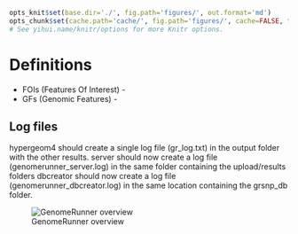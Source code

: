 ```r

opts_knit$set(base.dir='./', fig.path='figures/', out.format='md')
opts_chunk$set(cache.path='cache/', fig.path='figures/', cache=FALSE, tidy=TRUE, fig.keep='high', echo=TRUE, dpi=300, out.width=700, prompt=FALSE, comment='##', results='markup', eval=FALSE)
# See yihui.name/knitr/options for more Knitr options.
```

Definitions
========================================================

* FOIs (Features Of Interest) - 
* GFs (Genomic Features) - 

Log files
---------------
hypergeom4 should create a single log file (gr_log.txt) in the output folder with the other results. 
server should now create a log file (genomerunner_server.log) in the same folder containing the upload/results folders 
dbcreator should now create a log file (genomerunner_dbcreator.log) in the same location containing the grsnp_db folder.

![GenomeRunner overview](../figures/GROverview.png "GenomeRunner overview")